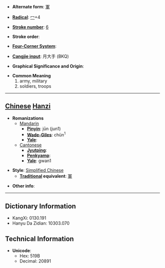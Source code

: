 * '''Alternate form''': [[軍]]

* '''[[Wiktionary:Chinese radical index| Radical]]''': [[Wiktionary:Chinese radical index 冖|冖]]+4

* '''[[Wiktionary:Chinese total strokes index|Stroke number]]''': [[Wiktionary:Chinese total strokes index 6|6]]

* '''Stroke order''': 

* '''[[Wiktionary:Chinese four corner index|Four-Corner System]]''': 

* '''[[Wiktionary:Chinese Cangjie index|Cangjie input]]''': 月大手 (BKQ)

* '''Graphical Significance and Origin''': 

* '''Common Meaning'''
*#army, military
*# soldiers, troops


----

== [[Chinese]] [[Hanzi]] ==

* '''Romanizations'''
** [[Mandarin]]
*** '''[[Pinyin]]''': jūn (jun1)
*** '''[[Wade-Giles]]''': chün<sup>1</sup>
*** '''[[Yale]]''': 
**[[Cantonese]]
***'''[[Jyutping]]''':
***'''[[Penkyamp]]''': 
***'''[[Yale]]''': gwan1

* '''Style''': [[Simplified Chinese]] 
** '''[[Traditional Chinese|Traditional]] equivalent''': [[軍]]

* '''Other info''': 

----

== Dictionary Information ==

* KangXi: 0130.191
* Hanyu Da Zidian: 10303.070

== Technical Information ==

* '''Unicode''':
** Hex: 519B
** Decimal: 20891